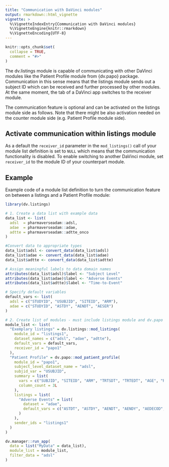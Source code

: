 ```yaml
---
title: "Communication with DaVinci modules"
output: rmarkdown::html_vignette
vignette: >
  %\VignetteIndexEntry{Communication with DaVinci modules}
  %\VignetteEngine{knitr::rmarkdown}
  %\VignetteEncoding{UTF-8}
---
```


```r
knitr::opts_chunk$set(
  collapse = TRUE,
  comment = "#>"
)
```

The dv.listings module is capable of communicating with other DaVinci modules like the Patient Profile module from {dv.papo} package. 
Communication in this sense means that the listings module sends out a subject ID which can be received and further processed by other modules. At the same moment, the tab of a DaVinci app switches to the receiver module.

The communication feature is optional and can be activated on the listings module side as follows. Note that there might be also activation needed on the counter module side (e.g. Patient Profile module side).


## Activate communication within listings module

As a default the `receiver_id` parameter in the `mod_listings()` call of your module list definition is set to `NULL` which means that the communication functionality is disabled.
To enable switching to another DaVinci module, set `receiver_id` to the module ID of your counterpart module.

## Example

Example code of a module list definition to turn the communication feature on between a listings and a Patient Profile module:

```r
library(dv.listings)

# 1. Create a data list with example data
data_list <- list(
  adsl  = pharmaverseadam::adsl,
  adae  = pharmaverseadam::adae,
  adtte = pharmaverseadam::adtte_onco
)

#Convert data to appropriate types
data_list$adsl <- convert_data(data_list$adsl)
data_list$adae <- convert_data(data_list$adae)
data_list$adtte <- convert_data(data_list$adtte)

# Assign meaningful labels to data domain names
attributes(data_list$adsl)$label <- "Subject Level"
attributes(data_list$adae)$label <- "Adverse Events"
attributes(data_list$adtte)$label <- "Time-to-Event"

# Specify default variables
default_vars <- list(
  adsl = c("STUDYID", "USUBJID", "SITEID", "ARM"),
  adae = c("STUDYID", "ASTDY", "AENDT", "AESER")
)

# 2. Create list of modules - must include listings module and dv.papo module.
module_list <- list(
  "Exemplary listings" = dv.listings::mod_listings(
    module_id = "listings1",
    dataset_names = c("adsl", "adae", "adtte"),
    default_vars = default_vars,
    receiver_id = "papo1"
  ),
  "Patient Profile" = dv.papo::mod_patient_profile(
    module_id = "papo1",
    subject_level_dataset_name = "adsl",
    subjid_var = "USUBJID",
    summary = list(
      vars = c("SUBJID", "SITEID", "ARM", "TRTSDT", "TRTEDT", "AGE", "RACE", "SEX"),
      column_count = 3L
    ),
    listings = list(
      "Adverse Events" = list(
        dataset = "adae",
        default_vars = c("ASTDT", "ASTDY", "AENDT", "AENDY", "AEDECOD", "AESEV")
      )
    ),
    sender_ids = "listings1"
  )
)

dv.manager::run_app(
  data = list("MyData" = data_list),
  module_list = module_list,
  filter_data = "adsl"
)
```
